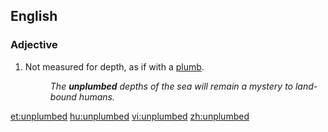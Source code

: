 ==English==

===Adjective===
{{en-adj}}

#Not measured for depth, as if with a [[plumb]].
#:''The '''unplumbed''' depths of the sea will remain a mystery to land-bound humans.''

[[et:unplumbed]]
[[hu:unplumbed]]
[[vi:unplumbed]]
[[zh:unplumbed]]